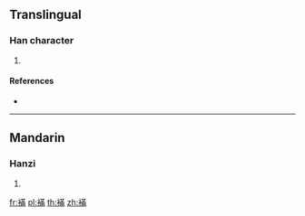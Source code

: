 {{character info/new}}
==Translingual==

===Han character===
{{Han char|rn=145|rad=衣|as=11|sn=17|four=|canj=LTLB}}

# {{defn|Han|sort=衣11}}

====References====
* {{Han ref|kx=1124.141|hdz=53113.161|uh=8954|ud=35156}}

----

==Mandarin==

===Hanzi===
{{cmn-hanzi|pin=[[mǎn]] ([[man3]])|wg=man<sup>3</sup>}}

# {{defn|lang=cmn|sort=衣11}}

[[fr:襔]]
[[pl:襔]]
[[th:襔]]
[[zh:襔]]
